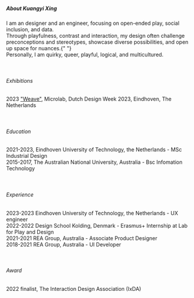 ##### About Kuangyi Xing

<div>
  I am an designer and an engineer, focusing on open-ended play, social
  inclusion, and data. <br />
  Through playfulness, contrast and interaction, my design often challenge preconceptions
  and stereotypes, showcase diverse possibilities, and open up space for nuances.{" "}
  <br />
  Personally, I am quirky, queer, playful, logical, and multicultured.
</div>
<br />
<br />

###### Exhibitions

<div>
  2023 <a href="/weave">"Weave"</a>, Microlab, Dutch Design Week 2023,
  Eindhoven, The Netherlands
</div>
<br />
<br />

###### Education

<div>
  2021-2023, Eindhoven University of Technology, the Netherlands - MSc
  Industrial Design
  <br />
  2015-2017, The Australian National University, Australia - Bsc Infomation
  Technology
</div>
<br />
<br />

###### Experience

<div>
  2023-2023 Eindhoven University of Technology, the Netherlands - UX engineer
  <br />
  2022-2022 Design School Kolding, Denmark - Erasmus+ Internship at Lab for Play
  and Design
  <br />
  2021-2021 REA Group, Australia - Associate Product Designer
  <br />
  2018-2021 REA Group, Australia - UI Developer
</div>
<br />
<br />

###### Award

<div>2022 finalist, The Interaction Design Association (IxDA)</div>
